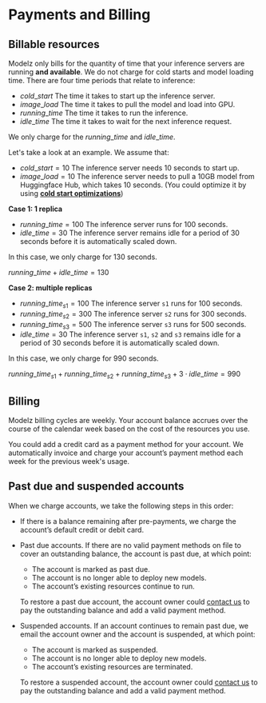 # Payments and Billing

## Billable resources

Modelz only bills for the quantity of time that your inference servers are running **and available**. We do not charge for cold starts and model loading time. There are four time periods that relate to inference:

- $cold\_start$ The time it takes to start up the inference server.
- $image\_load$ The time it takes to pull the model and load into GPU.
- $running\_time$ The time it takes to run the inference.
- $idle\_time$ The time it takes to wait for the next inference request.

We only charge for the $running\_time$ and $idle\_time$.

Let's take a look at an example. We assume that:

- $cold\_start = 10$ The inference server needs 10 seconds to start up.
- $image\_load = 10$ The inference server needs to pull a 10GB model from Huggingface Hub, which takes 10 seconds. (You could optimize it by using [**cold start optimizations**](./speedup/cold-start))

**Case 1: 1 replica**

- $running\_time = 100$ The inference server runs for 100 seconds.
- $idle\_time = 30$ The inference server remains idle for a period of 30 seconds before it is automatically scaled down.

In this case, we only charge for 130 seconds.

$running\_time + idle\_time = 130$

**Case 2: multiple replicas**

- $running\_time_{s1} = 100$ The inference server `s1` runs for 100 seconds.
- $running\_time_{s2} = 300$ The inference server `s2` runs for 300 seconds.
- $running\_time_{s3} = 500$ The inference server `s3` runs for 500 seconds.
- $idle\_time = 30$ The inference server `s1`, `s2` and `s3` remains idle for a period of 30 seconds before it is automatically scaled down.

In this case, we only charge for 990 seconds.

$running\_time_{s1} + running\_time_{s2} + running\_time_{s3} + 3 \cdot idle\_time = 990$

## Billing

Modelz billing cycles are weekly. Your account balance accrues over the course of the calendar week based on the cost of the resources you use.

You could add a credit card as a payment method for your account. We automatically invoice and charge your account’s payment method each week for the previous week's usage.

## Past due and suspended accounts

When we charge accounts, we take the following steps in this order:

- If there is a balance remaining after pre-payments, we charge the account’s default credit or debit card.
- Past due accounts. If there are no valid payment methods on file to cover an outstanding balance, the account is past due, at which point:
    - The account is marked as past due.
    - The account is no longer able to deploy new models.
    - The account’s existing resources continue to run.

    To restore a past due account, the account owner could [contact us](./community) to pay the outstanding balance and add a valid payment method.
- Suspended accounts. If an account continues to remain past due, we email the account owner and the account is suspended, at which point:
    - The account is marked as suspended.
    - The account is no longer able to deploy new models.
    - The account’s existing resources are terminated.

    To restore a suspended account, the account owner could [contact us](./community) to pay the outstanding balance and add a valid payment method.
